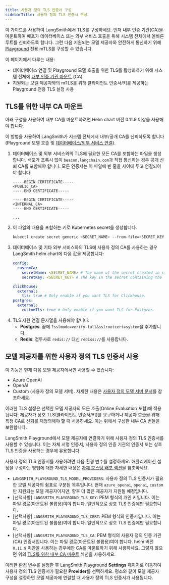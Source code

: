 ```yaml
---
title: 사용자 정의 TLS 인증서 구성
sidebarTitle: 사용자 정의 TLS 인증서 구성
---
```


이 가이드를 사용하여 LangSmith에서 TLS를 구성하세요. 먼저 내부 인증 기관(CA)을 마운트하여 배포가 데이터베이스 또는 외부 서비스 호출을 위해 시스템 전체에서 올바른 루트를 신뢰하도록 합니다. 그런 다음 지원되는 모델 제공자와 안전하게 통신하기 위해 [Playground](/langsmith/prompt-engineering-concepts#prompt-playground) 전용 mTLS를 구성할 수 있습니다.

이 페이지에서 다루는 내용:

- 데이터베이스 연결 및 Playground 모델 호출을 위한 TLS를 활성화하기 위해 시스템 전체에 [내부 인증 기관 마운트](#mount-internal-cas-for-tls) (CA)
- 지원되는 모델 제공자와의 mTLS를 위해 클라이언트 인증서/키를 제공하는 Playground 전용 TLS 설정 사용

## TLS를 위한 내부 CA 마운트

<Note>
아래 구성을 사용하여 내부 CA를 마운트하려면 Helm chart 버전 0.11.9 이상을 사용해야 합니다.
</Note>

이 방법을 사용하여 LangSmith가 시스템 전체에서 내부/공개 CA를 신뢰하도록 합니다(Playground 모델 호출 및 [데이터베이스/외부 서비스 연결](/langsmith/self-hosted#storage-services)).

1. 데이터베이스 및 외부 서비스와의 TLS에 필요한 모든 CA를 포함하는 파일을 생성합니다. 배포가 프록시 없이 `beacon.langchain.com`과 직접 통신하는 경우 공개 신뢰 CA를 포함해야 합니다. 모든 인증서는 이 파일에 빈 줄을 사이에 두고 연결되어야 합니다.
    ```
    -----BEGIN CERTIFICATE-----
    <PUBLIC_CA>
    -----END CERTIFICATE-----

    -----BEGIN CERTIFICATE-----
    <INTERNAL_CA>
    -----END CERTIFICATE-----

    ...
    ```
2. 이 파일의 내용을 포함하는 키로 Kubernetes secret을 생성합니다.
    ```bash
    kubectl create secret generic <SECRET_NAME> --from-file=<SECRET_KEY>=<CA_BUNDLE_FILE_PATH> -n <NAMESPACE>
    ```
3. 데이터베이스 및 기타 외부 서비스와의 TLS에 사용자 정의 CA를 사용하는 경우 LangSmith helm chart에 다음 값을 제공합니다:
    ```yaml Helm
    config:
      customCa:
        secretName: <SECRET_NAME> # The name of the secret created in step 2.
        secretKey: <SECRET_KEY> # The key in the secret containing the CA bundle.

    clickhouse:
      external:
        tls: true # Only enable if you want TLS for Clickhouse.
    postgres:
      external:
        customTls: true # Only enable if you want TLS for Postgres.
    ```
4. TLS 지원 연결 문자열을 사용해야 합니다:
    - <b>Postgres</b>: 끝에 `?sslmode=verify-full&sslrootcert=system`을 추가합니다.
    - <b>Redis</b>: 접두사로 `redis://` 대신 `rediss://`를 사용합니다.

## 모델 제공자를 위한 사용자 정의 TLS 인증서 사용

<Note>
이 기능은 현재 다음 모델 제공자에서만 사용할 수 있습니다:

* Azure OpenAI
* OpenAI
* Custom (사용자 정의 모델 서버). 자세한 내용은 [사용자 정의 모델 서버 문서](/langsmith/custom-endpoint)를 참조하세요.

이러한 TLS 설정은 선택한 모델 제공자의 모든 호출(Online Evaluation 포함)에 적용됩니다. 제공자가 상호 TLS(클라이언트 인증서/키)를 요구하거나 제공자 호출을 위해 특정 CA로 신뢰를 재정의해야 할 때 사용하세요. 이는 위에서 구성한 내부 CA 번들을 보완합니다.
</Note>

LangSmith Playground에서 모델 제공자에 연결하기 위해 사용자 정의 TLS 인증서를 사용할 수 있습니다. 이는 자체 서명 인증서, 사용자 정의 인증 기관의 인증서 또는 상호 TLS 인증을 사용하는 경우에 유용합니다.

사용자 정의 TLS 인증서를 사용하려면 다음 환경 변수를 설정하세요. 애플리케이션 설정을 구성하는 방법에 대한 자세한 내용은 [자체 호스팅 배포 섹션](/langsmith/architectural-overview)을 참조하세요.

* `LANGSMITH_PLAYGROUND_TLS_MODEL_PROVIDERS`: 사용자 정의 TLS 인증서가 필요한 모델 제공자의 쉼표로 구분된 목록입니다. 현재 `azure_openai`, `openai`, `custom`만 지원되는 모델 제공자이지만, 향후 더 많은 제공자가 지원될 예정입니다.
* [선택사항] `LANGSMITH_PLAYGROUND_TLS_KEY`: PEM 형식의 개인 키입니다. 이는 파일 경로(마운트된 볼륨용)여야 합니다. 일반적으로 상호 TLS 인증에만 필요합니다.
* [선택사항] `LANGSMITH_PLAYGROUND_TLS_CERT`: PEM 형식의 인증서입니다. 이는 파일 경로(마운트된 볼륨용)여야 합니다. 일반적으로 상호 TLS 인증에만 필요합니다.
* [선택사항] `LANGSMITH_PLAYGROUND_TLS_CA`: PEM 형식의 사용자 정의 인증 기관(CA) 인증서입니다. 이는 파일 경로(마운트된 볼륨용)여야 합니다. helm 버전 `0.11.9` 미만을 사용하는 경우에만 CA를 마운트하기 위해 사용하세요. 그렇지 않으면 위의 [TLS를 위한 내부 CA 마운트](./self-host-custom-tls-certificates#mount-internal-cas-for-tls) 섹션을 사용하세요.

이러한 환경 변수를 설정한 후 LangSmith Playground **Settings** 페이지로 이동하여 사용자 정의 TLS 인증서가 필요한 **Provider**를 선택하세요. 평소와 같이 모델 제공자 구성을 설정하면 모델 제공자에 연결할 때 사용자 정의 TLS 인증서가 사용됩니다.